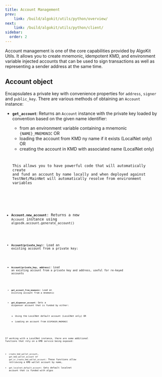 ```yaml
---
title: Account Management
prev: 
    link: /build/algokit/utils/python/overview/
next:
    link: /build/algokit/utils/python/client/
sidebar:
  order: 2
---
```



Account management is one of the core capabilities provided by AlgoKit Utils. It allows you to create mnemonic, idempotent KMD, and environment variable injected accounts 
that can be used to sign transactions as well as representing a sender address at the same time.

## Account object

Encapsulates a private key with convenience properties for `address`, `signer` and `public_key`.
There are various methods of obtaining an `Account` instance:

* **`get_account`**: Returns an `Account` instance with the private key loaded by convention based on the given name identifier:
  * from an environment variable containing a mnemonic `{NAME}_MNEMONIC` OR
  * loading the account from KMD ny name if it exists (LocalNet only) OR
  * creating the account in KMD with associated name (LocalNet only)

  <Code code={getAccountExample} lang="py" frame="none" mark={highlights} />

  This allows you to have powerful code that will automatically create and fund an account by name locally and when deployed against 
  TestNet/MainNet will automatically resolve from environment variables
 
- **`Account.new_account`**: Returns a new `Account` instance using `algosdk.account.generate_account()`

    <Code code={newAccountExample} lang="py" frame="none" mark={highlights} />
- **`Account(private_key)`**: Load an existing account from a private key:

    <Code code={accountFromPKExample} lang="py" frame="none" mark={highlights} />
- **`Account(private_key, address)`**: Load an existing account from a private key and address, useful for re-keyed accounts

    <Code code={accountFromPKAddrExample} lang="py" frame="none" mark={highlights} />
- **`get_account_from_mnemonic`**: Load an existing account from a mnemonic
- **`get_dispenser_account`**: Gets a dispenser account that is funded by either:
  - Using the LocalNet default account (LocalNet only) OR
  - Loading an account from `DISPENSER_MNEMONIC`

If working with a LocalNet instance, there are some additional functions that rely on a KMD service being exposed:
* `create_kmd_wallet_account`, `get_kmd_wallet_account` or `get_or_create_kmd_wallet_account`: These functions allow retrieving a KMD wallet account by name,
* `get_localnet_default_account`: Gets default localnet account that is funded with algos

<Code code={example} lang="py" frame="none" mark={highlights} />